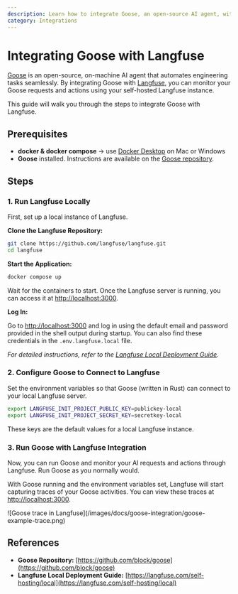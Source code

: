 ```yaml
---
description: Learn how to integrate Goose, an open-source AI agent, with Langfuse for enhanced monitoring and automation of engineering tasks.
category: Integrations
---
```


# Integrating Goose with Langfuse

[Goose](https://github.com/block/goose) is an open-source, on-machine AI agent that automates engineering tasks seamlessly. By integrating Goose with [Langfuse](https://langfuse.com), you can monitor your Goose requests and actions using your self-hosted Langfuse instance.

This guide will walk you through the steps to integrate Goose with Langfuse.

## Prerequisites

- **docker & docker compose** -> use [Docker Desktop](https://www.docker.com/products/docker-desktop/) on Mac or Windows
- **Goose** installed. Instructions are available on the [Goose repository](https://github.com/block/goose).

## Steps

### 1. Run Langfuse Locally

First, set up a local instance of Langfuse.

**Clone the Langfuse Repository:**

```bash
git clone https://github.com/langfuse/langfuse.git
cd langfuse
```

**Start the Application:**

```bash
docker compose up
```

Wait for the containers to start. Once the Langfuse server is running, you can access it at [http://localhost:3000](http://localhost:3000).

**Log In:**

Go to [http://localhost:3000](http://localhost:3000) and log in using the default email and password provided in the shell output during startup. You can also find these credentials in the `.env.langfuse.local` file.

_For detailed instructions, refer to the [Langfuse Local Deployment Guide](https://langfuse.com/self-hosting/local)._

### 2. Configure Goose to Connect to Langfuse

Set the environment variables so that Goose (written in Rust) can connect to your local Langfuse server.

```bash
export LANGFUSE_INIT_PROJECT_PUBLIC_KEY=publickey-local
export LANGFUSE_INIT_PROJECT_SECRET_KEY=secretkey-local
```

These keys are the default values for a local Langfuse instance.

### 3. Run Goose with Langfuse Integration

Now, you can run Goose and monitor your AI requests and actions through Langfuse. Run Goose as you normally would. 

With Goose running and the environment variables set, Langfuse will start capturing traces of your Goose activities. You can view these traces at [http://localhost:3000](http://localhost:3000).

<Frame>
![Goose trace in Langfuse](/images/docs/goose-integration/goose-example-trace.png)
</Frame>

## References

- **Goose Repository:** [https://github.com/block/goose](https://github.com/block/goose)
- **Langfuse Local Deployment Guide:** [https://langfuse.com/self-hosting/local](https://langfuse.com/self-hosting/local)
